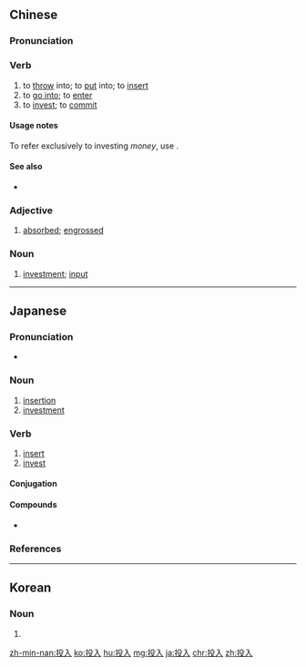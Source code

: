==Chinese==
{{zh-forms}}

===Pronunciation===
{{zh-pron
|m=tóurù
|c=tau4 jap6
|mn=qz,tp,xm:tâu-li̍p/kh,zz:tâu-ji̍p/qz:tiô-li̍p
|cat=v,a,n
}}

===Verb===
{{zh-verb}}

# to [[throw]] into; to [[put]] into; to [[insert]]
# to [[go into]]; to [[enter]]
# to [[invest]]; to [[commit]] {{gloss|money, time, energy, physical and human resources, etc.}}

====Usage notes====
To refer exclusively to investing ''money'', use {{zh-l|投資}}.

====See also====
* {{zh-l|投資}}

===Adjective===
{{zh-adj}}

# [[absorbed]]; [[engrossed]]

===Noun===
{{zh-noun}}

# [[investment]]; [[input]]

----

==Japanese==
{{ja-kanjitab|とう|にゅう|yomi=on}}

===Pronunciation===
* {{ja-pron|とうにゅう|y=o|acc=0|acc_ref=NHK}}

===Noun===
{{ja-noun|とうにゅう}}

# [[insertion]]
# [[investment]]

===Verb===
{{ja-verb-suru|tr=trans|とうにゅう}}

# [[insert]]
# [[invest]]

====Conjugation====
{{ja-suru|とうにゅう}}

====Compounds====
* {{l/ja|投入口}}

===References===
<references/>

----

==Korean==
{{ko-hanjatab}}

===Noun===
{{ko-noun|hangeul=투입}}

# {{hanja form of|투입|injection}}

[[zh-min-nan:投入]]
[[ko:投入]]
[[hu:投入]]
[[mg:投入]]
[[ja:投入]]
[[chr:投入]]
[[zh:投入]]